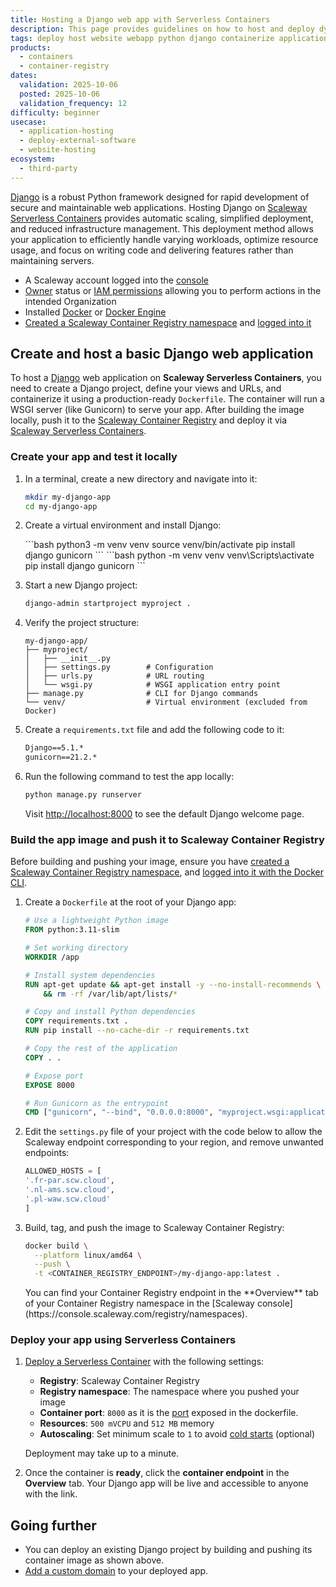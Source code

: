 ```yaml
---
title: Hosting a Django web app with Serverless Containers
description: This page provides guidelines on how to host and deploy dynamic Django web applications using Scaleway Serverless Containers
tags: deploy host website webapp python django containerize application docker dockerfile
products:
  - containers
  - container-registry
dates:
  validation: 2025-10-06
  posted: 2025-10-06
  validation_frequency: 12
difficulty: beginner
usecase:
  - application-hosting
  - deploy-external-software
  - website-hosting
ecosystem:
  - third-party
---
```



[Django](https://www.djangoproject.com/) is a robust Python framework designed for rapid development of secure and maintainable web applications. Hosting Django on [Scaleway Serverless Containers](/serverless-containers/) provides automatic scaling, simplified deployment, and reduced infrastructure management. This deployment method allows your application to efficiently handle varying workloads, optimize resource usage, and focus on writing code and delivering features rather than maintaining servers.

<Requirements />

- A Scaleway account logged into the [console](https://console.scaleway.com)
- [Owner](/iam/concepts/#owner) status or [IAM permissions](/iam/concepts/#permission) allowing you to perform actions in the intended Organization
- Installed [Docker](https://docs.docker.com/get-started/get-docker/) or [Docker Engine](https://docs.docker.com/engine/install/)
- [Created a Scaleway Container Registry namespace](/container-registry/how-to/create-namespace/) and [logged into it](/container-registry/how-to/connect-docker-cli/)

## Create and host a basic Django web application

To host a [Django](https://www.djangoproject.com/) web application on **Scaleway Serverless Containers**, you need to create a Django project, define your views and URLs, and containerize it using a production-ready `Dockerfile`. The container will run a WSGI server (like Gunicorn) to serve your app. After building the image locally, push it to the [Scaleway Container Registry](/container-registry/) and deploy it via [Scaleway Serverless Containers](/serverless-containers/).

### Create your app and test it locally

1. In a terminal, create a new directory and navigate into it:
    ```bash
    mkdir my-django-app
    cd my-django-app
    ```

2. Create a virtual environment and install Django:

    <Tabs id="python-venv">
      <TabsTab label="Linux/macOS">
        ```bash
        python3 -m venv venv
        source venv/bin/activate
        pip install django gunicorn
        ```
      </TabsTab>
      <TabsTab label="Windows">
        ```bash
        python -m venv venv
        venv\Scripts\activate
        pip install django gunicorn
        ```
      </TabsTab>
    </Tabs>

3. Start a new Django project:
    ```bash
    django-admin startproject myproject .
    ```

4. Verify the project structure:
    ```
    my-django-app/
    ├── myproject/
    │   ├── __init__.py
    │   ├── settings.py        # Configuration
    │   ├── urls.py            # URL routing
    │   └── wsgi.py            # WSGI application entry point
    ├── manage.py              # CLI for Django commands
    └── venv/                  # Virtual environment (excluded from Docker)
    ```

5. Create a `requirements.txt` file and add the following code to it:
    ```txt
    Django==5.1.*
    gunicorn==21.2.*
    ```

6. Run the following command to test the app locally:
    ```bash
    python manage.py runserver
    ```
    Visit [http://localhost:8000](http://localhost:8000) to see the default Django welcome page.

### Build the app image and push it to Scaleway Container Registry

Before building and pushing your image, ensure you have [created a Scaleway Container Registry namespace](/container-registry/how-to/create-namespace/), and [logged into it with the Docker CLI](/container-registry/how-to/connect-docker-cli/).

1. Create a `Dockerfile` at the root of your Django app:
    ```dockerfile
    # Use a lightweight Python image
    FROM python:3.11-slim

    # Set working directory
    WORKDIR /app

    # Install system dependencies
    RUN apt-get update && apt-get install -y --no-install-recommends \
        && rm -rf /var/lib/apt/lists/*

    # Copy and install Python dependencies
    COPY requirements.txt .
    RUN pip install --no-cache-dir -r requirements.txt

    # Copy the rest of the application
    COPY . .

    # Expose port
    EXPOSE 8000

    # Run Gunicorn as the entrypoint
    CMD ["gunicorn", "--bind", "0.0.0.0:8000", "myproject.wsgi:application"]
    ```

2. Edit the `settings.py` file of your project with the code below to allow the Scaleway endpoint corresponding to your region, and remove unwanted endpoints:

    ```py
    ALLOWED_HOSTS = [
    '.fr-par.scw.cloud',
    '.nl-ams.scw.cloud',
    '.pl-waw.scw.cloud'
    ]
    ```

3. Build, tag, and push the image to Scaleway Container Registry:
    ```bash
    docker build \
      --platform linux/amd64 \
      --push \
      -t <CONTAINER_REGISTRY_ENDPOINT>/my-django-app:latest .
    ```
    <Message type="note">
    You can find your Container Registry endpoint in the **Overview** tab of your Container Registry namespace in the [Scaleway console](https://console.scaleway.com/registry/namespaces).
    </Message>

### Deploy your app using Serverless Containers

1. [Deploy a Serverless Container](/serverless-containers/how-to/deploy-container/) with the following settings:
    - **Registry**: Scaleway Container Registry
    - **Registry namespace**: The namespace where you pushed your image
    - **Container port**: `8000` as it is the [port](/serverless-containers/reference-content/port-parameter-variable/) exposed in the dockerfile.
    - **Resources**: `500 mVCPU` and `512 MB` memory
    - **Autoscaling**: Set minimum scale to `1` to avoid [cold starts](/serverless-containers/concepts/#cold-start) (optional)

    Deployment may take up to a minute.

2. Once the container is **ready**, click the **container endpoint** in the **Overview** tab. Your Django app will be live and accessible to anyone with the link.

## Going further

- You can deploy an existing Django project by building and pushing its container image as shown above.
- [Add a custom domain](/serverless-containers/how-to/add-a-custom-domain-to-a-container/) to your deployed app.
